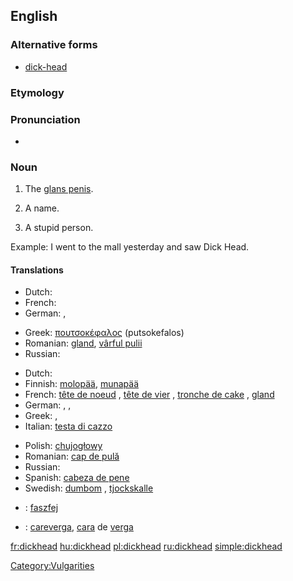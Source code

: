 ==English==

===Alternative forms===
* [[dick-head]] <!--but "dick head" is wrong-->

===Etymology===
{{suffix|dick|head}}

===Pronunciation===
* {{audio|en-us-dickhead.ogg|Audio (US)}}

===Noun===
{{en-noun}}

# {{context|coarse slang}} The [[glans penis]].
# {{context|derogatory|coarse slang}} A name.
# {{context|derogatory|coarse slang}} A stupid person.
Example: I went to the mall yesterday and saw Dick Head.
====Translations====
{{trans-top|(''slang'') glans penis}}
* Dutch: {{t+|nl|eikel|m}}
* French: {{t+|fr|gland|m}}
* German: {{t-|de|Eichel|f}}, {{t+|de|Nille|f}}
{{trans-mid}}
* Greek: [[πουτσοκέφαλος]] (putsokefalos) {{m}}
* Romanian: [[gland]], [[vârful pulii]]
* Russian: {{t+|ru|залупа|f|tr=zalúpa|sc=Cyrl}}
{{trans-bottom}}

{{trans-top|(''slang'') stupid person}}
* Dutch: {{t+|nl|eikel|m}}
* Finnish: [[molopää]], [[munapää]]
* French: [[tête de noeud]] {{f}}, [[tête de vier]] {{f}}, [[tronche de cake]] {{f}}, [[gland]] {{m}}
* German: {{t+|de|Dummkopf|m}}, {{t+|de|Depp|m}}, {{t+|de|Schwachkopf|m}}
* Greek: {{t+|el|ηλίθιος|m|tr=ilithios|sc=Grek}}, {{t+|el|βλάκας|m|tr=vlakas|sc=Grek}}
* Italian: [[testa di cazzo]] {{f}}<!--this is an idiomatic translation, even though it appears to be a verbatim one - Paul G, 2006-03-30-->
{{trans-mid}}
* Polish: [[chujogłowy]]
* Romanian: [[cap de pulă]]
* Russian: {{t+|ru|мудак|m|tr=mudák|sc=Cyrl}}
* Spanish: [[cabeza de pene]]
* Swedish: [[dumbom]] {{c}}, [[tjockskalle]] {{c}}
{{trans-bottom}}

{{checktrans}}
* {{ttbc|Hungarian}}: [[faszfej]]
* {{ttbc|Spanish}}: [[careverga]], [[cara]] de [[verga]]

[[Category:Vulgarities]]

[[fr:dickhead]]
[[hu:dickhead]]
[[pl:dickhead]]
[[ru:dickhead]]
[[simple:dickhead]]